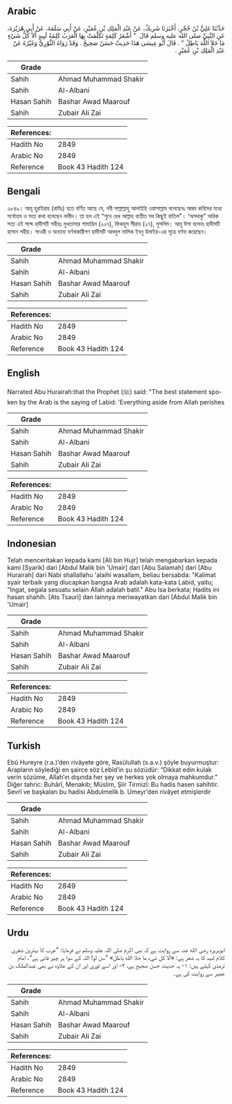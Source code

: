 ## Arabic


<div dir="rtl" lang="ar" style={{fontSize:'larger',backgroundColor:'#f8f9fa',padding:20}}>
حَدَّثَنَا عَلِيُّ بْنُ حُجْرٍ، أَخْبَرَنَا شَرِيكٌ، عَنْ عَبْدِ الْمَلِكِ بْنِ عُمَيْرٍ، عَنْ أَبِي سَلَمَةَ، عَنْ أَبِي هُرَيْرَةَ، عَنِ النَّبِيِّ صلى الله عليه وسلم قَالَ ‏ "‏ أَشْعَرُ كَلِمَةٍ تَكَلَّمَتْ بِهَا الْعَرَبُ كَلِمَةُ لَبِيدٍ أَلاَ كُلُّ شَيْءٍ مَا خَلاَ اللَّهَ بَاطِلُ ‏"‏ ‏.‏ قَالَ أَبُو عِيسَى هَذَا حَدِيثٌ حَسَنٌ صَحِيحٌ ‏.‏ وَقَدْ رَوَاهُ الثَّوْرِيُّ وَغَيْرُهُ عَنْ عَبْدِ الْمَلِكِ بْنِ عُمَيْرٍ ‏.‏
</div>
<div style={{backgroundColor:'#f8f9fa',padding:20, marginBottom: 10}}><table> <thead> <tr> <th>Grade</th> <th></th> </tr> </thead> <tbody> <tr><td>Sahih</td><td>Ahmad Muhammad Shakir</td></tr><tr><td>Sahih</td><td>Al-Albani</td></tr><tr><td>Hasan Sahih</td><td>Bashar Awad Maarouf</td></tr><tr><td>Sahih</td><td>Zubair Ali Zai</td></tr></tbody></table><table> <thead> <tr> <th>References:</th> <th></th> </tr> </thead> <tbody><tr><td>Hadith No</td><td>2849</td></tr><tr><td>Arabic No</td><td>2849</td></tr><tr><td>Reference</td><td>Book 43 Hadith 124</td></tr></tbody></table></div>

## Bengali


<div dir="ltr" lang="bn" style={{fontSize:'larger',backgroundColor:'#f8f9fa',padding:20}}>
২৮৪৯। আবূ হুরাইরাহ (রাযিঃ) হতে বর্ণিত আছে যে, নবী সাল্লাল্লাহু আলাইহি ওয়াসাল্লাম বলেছেনঃ আরব কবিদের মধ্যে সর্বোত্তম ও সত্য কথা বলেছেন লাবীদ। তা হল এই “শুনে রেখ আল্লাহ ব্যতীত সব কিছুই বাতিল"। ‘অসদাকু” অধিক সত্য এই শব্দে হাদীসটি সহীহঃ মুখতাসার শামায়িল (২০৭), ফিকহুস সীরাহ (২৭), মুসলিম। আবূ ঈসা বলেনঃ হাদীসটি হাসান সহীহ। সাওরী ও অন্যান্য বর্ণনাকারীগণ হাদীসটি আবদুল মালিক ইবনু উমাইর-এর সূত্রে বর্ণনা করেছেন।
</div>
<div style={{backgroundColor:'#f8f9fa',padding:20, marginBottom: 10}}><table> <thead> <tr> <th>Grade</th> <th></th> </tr> </thead> <tbody> <tr><td>Sahih</td><td>Ahmad Muhammad Shakir</td></tr><tr><td>Sahih</td><td>Al-Albani</td></tr><tr><td>Hasan Sahih</td><td>Bashar Awad Maarouf</td></tr><tr><td>Sahih</td><td>Zubair Ali Zai</td></tr></tbody></table><table> <thead> <tr> <th>References:</th> <th></th> </tr> </thead> <tbody><tr><td>Hadith No</td><td>2849</td></tr><tr><td>Arabic No</td><td>2849</td></tr><tr><td>Reference</td><td>Book 43 Hadith 124</td></tr></tbody></table></div>

## English


<div dir="ltr" lang="en" style={{fontSize:'larger',backgroundColor:'#f8f9fa',padding:20}}>
Narrated Abu Hurairah:that the Prophet (ﷺ) said: "The best statement spoken by the Arab is the saying of Labid: 'Everything aside from Allah perishes
</div>
<div style={{backgroundColor:'#f8f9fa',padding:20, marginBottom: 10}}><table> <thead> <tr> <th>Grade</th> <th></th> </tr> </thead> <tbody> <tr><td>Sahih</td><td>Ahmad Muhammad Shakir</td></tr><tr><td>Sahih</td><td>Al-Albani</td></tr><tr><td>Hasan Sahih</td><td>Bashar Awad Maarouf</td></tr><tr><td>Sahih</td><td>Zubair Ali Zai</td></tr></tbody></table><table> <thead> <tr> <th>References:</th> <th></th> </tr> </thead> <tbody><tr><td>Hadith No</td><td>2849</td></tr><tr><td>Arabic No</td><td>2849</td></tr><tr><td>Reference</td><td>Book 43 Hadith 124</td></tr></tbody></table></div>

## Indonesian


<div dir="ltr" lang="id" style={{fontSize:'larger',backgroundColor:'#f8f9fa',padding:20}}>
Telah menceritakan kepada kami [Ali bin Hujr] telah mengabarkan kepada kami [Syarik] dari [Abdul Malik bin 'Umair] dari [Abu Salamah] dari [Abu Hurairah] dari Nabi shallallahu 'alaihi wasallam, beliau bersabda: "Kalimat syair terbaik yang diucapkan bangsa Arab adalah kata-kata Labid, yaitu; "Ingat, segala sesuatu selain Allah adalah batil." Abu Isa berkata; Hadits ini hasan shahih. [Ats Tsauri] dan lainnya meriwayatkan dari [Abdul Malik bin 'Umair]
</div>
<div style={{backgroundColor:'#f8f9fa',padding:20, marginBottom: 10}}><table> <thead> <tr> <th>Grade</th> <th></th> </tr> </thead> <tbody> <tr><td>Sahih</td><td>Ahmad Muhammad Shakir</td></tr><tr><td>Sahih</td><td>Al-Albani</td></tr><tr><td>Hasan Sahih</td><td>Bashar Awad Maarouf</td></tr><tr><td>Sahih</td><td>Zubair Ali Zai</td></tr></tbody></table><table> <thead> <tr> <th>References:</th> <th></th> </tr> </thead> <tbody><tr><td>Hadith No</td><td>2849</td></tr><tr><td>Arabic No</td><td>2849</td></tr><tr><td>Reference</td><td>Book 43 Hadith 124</td></tr></tbody></table></div>

## Turkish


<div dir="ltr" lang="tr" style={{fontSize:'larger',backgroundColor:'#f8f9fa',padding:20}}>
Ebû Hureyre (r.a.)’den rivâyete göre, Rasûlullah (s.a.v.) şöyle buyurmuştur: Arapların söylediği en şairce söz Lebîd’in şu sözüdür: “Dikkat edin kulak verin sözüme, Allah’ın dışında her şey ve herkes yok olmaya mahkumdur.” Diğer tahric: Buhârî, Menakıb; Müslim, Şiir Tirmizî: Bu hadis hasen sahihtir. Sevrî ve başkaları bu hadisi Abdulmelik b. Umeyr’den rivâyet etmişlerdir
</div>
<div style={{backgroundColor:'#f8f9fa',padding:20, marginBottom: 10}}><table> <thead> <tr> <th>Grade</th> <th></th> </tr> </thead> <tbody> <tr><td>Sahih</td><td>Ahmad Muhammad Shakir</td></tr><tr><td>Sahih</td><td>Al-Albani</td></tr><tr><td>Hasan Sahih</td><td>Bashar Awad Maarouf</td></tr><tr><td>Sahih</td><td>Zubair Ali Zai</td></tr></tbody></table><table> <thead> <tr> <th>References:</th> <th></th> </tr> </thead> <tbody><tr><td>Hadith No</td><td>2849</td></tr><tr><td>Arabic No</td><td>2849</td></tr><tr><td>Reference</td><td>Book 43 Hadith 124</td></tr></tbody></table></div>

## Urdu


<div dir="rtl" lang="ur" style={{fontSize:'larger',backgroundColor:'#f8f9fa',padding:20}}>
ابوہریرہ رضی الله عنہ سے روایت ہے کہ نبی اکرم صلی اللہ علیہ وسلم نے فرمایا: ”عرب کا بہترین شعری کلام لبید کا یہ شعر ہے: «ألا كل شيء ما خلا الله باطل» ”سن لو! اللہ کے سوا ہر چیز فانی ہے“۔ امام ترمذی کہتے ہیں: ۱- یہ حدیث حسن صحیح ہے، ۲- اور اسے ثوری اور ان کے علاوہ نے بھی عبدالملک بن عمیر سے روایت کی ہے۔
</div>
<div style={{backgroundColor:'#f8f9fa',padding:20, marginBottom: 10}}><table> <thead> <tr> <th>Grade</th> <th></th> </tr> </thead> <tbody> <tr><td>Sahih</td><td>Ahmad Muhammad Shakir</td></tr><tr><td>Sahih</td><td>Al-Albani</td></tr><tr><td>Hasan Sahih</td><td>Bashar Awad Maarouf</td></tr><tr><td>Sahih</td><td>Zubair Ali Zai</td></tr></tbody></table><table> <thead> <tr> <th>References:</th> <th></th> </tr> </thead> <tbody><tr><td>Hadith No</td><td>2849</td></tr><tr><td>Arabic No</td><td>2849</td></tr><tr><td>Reference</td><td>Book 43 Hadith 124</td></tr></tbody></table></div>